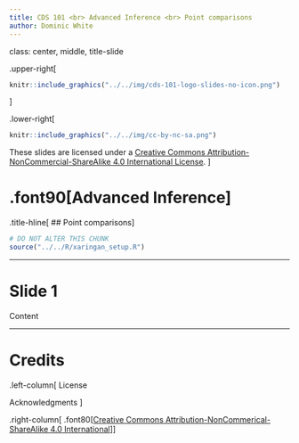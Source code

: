 ```yaml
---
title: CDS 101 <br> Advanced Inference <br> Point comparisons
author: Dominic White
---
```


class: center, middle, title-slide

.upper-right[
```r
knitr::include_graphics("../../img/cds-101-logo-slides-no-icon.png")
```
]

.lower-right[
```r
knitr::include_graphics("../../img/cc-by-nc-sa.png")
```

These slides are licensed under a [Creative Commons Attribution-NonCommercial-ShareAlike 4.0 International License](http://creativecommons.org/licenses/by-nc-sa/4.0/).
]

# .font90[Advanced Inference]
.title-hline[
## Point comparisons
]

```r
# DO NOT ALTER THIS CHUNK
source("../../R/xaringan_setup.R")
```

---

# Slide 1

Content

---

# Credits

.left-column[
License

Acknowledgments
]

.right-column[
.font80[[Creative Commons Attribution-NonCommerical-ShareAlike 4.0 International](https://creativecommons.org/licenses/by-nc-sa/4.0/)]
]
